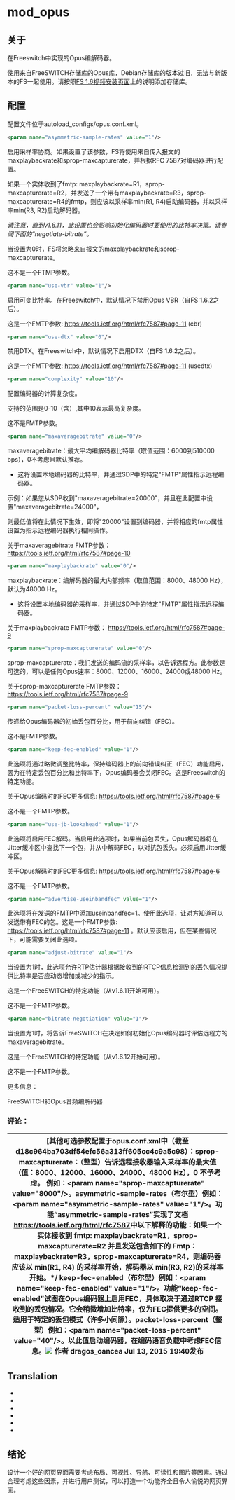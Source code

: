 # mod_opus

## 关于

在Freeswitch中实现的Opus编解码器。

使用来自FreeSWITCH存储库的Opus库，Debian存储库的版本过旧，无法与新版本的FS一起使用。请按照[FS 1.6视频安装页面](../Installation/Linux/Deprecated-Installation-Instructions/Debian-8-Jessie/FreeSWITCH-1.6-Video_7144556.mdx#1x1)上的说明添加存储库。

## 配置

配置文件位于autoload\_configs/opus.conf.xml。

```xml
<param name="asymmetric-sample-rates" value="1"/>
```

启用采样率协商。如果设置了该参数，FS将使用来自传入报文的maxplaybackrate和sprop-maxcapturerate，并根据RFC 7587对编码器进行配置。

如果一个实体收到了fmtp: maxplaybackrate=R1，sprop-maxcapturerate=R2，并发送了一个带有maxplaybackrate=R3，sprop-maxcapturerate=R4的fmtp，则应该以采样率min(R1, R4)启动编码器，并以采样率min(R3, R2)启动解码器。

_请注意，直到v1.6.11，此设置也会影响初始化编码器时要使用的比特率决策。请参阅下面的“negotiate-bitrate”。_

当设置为0时，FS将忽略来自报文的maxplaybackrate和sprop-maxcapturerate。

这不是一个FTMP参数。

```xml
<param name="use-vbr" value="1"/>

```

启用可变比特率。在Freeswitch中，默认情况下禁用Opus VBR（自FS 1.6.2之后）。

这是一个FMTP参数: <https://tools.ietf.org/html/rfc7587#page-11> (cbr)

```xml
<param name="use-dtx" value="0"/>
```

禁用DTX。在Freeswitch中，默认情况下启用DTX（自FS 1.6.2之后）。

这是一个FMTP参数: <https://tools.ietf.org/html/rfc7587#page-11> (usedtx)

```xml
<param name="complexity" value="10"/>

```

配置编码器的计算复杂度。

支持的范围是0-10（含）,其中10表示最高复杂度。

这不是FMTP参数。

```xml
<param name="maxaveragebitrate" value="0"/>

```

maxaveragebitrate：最大平均编解码器比特率（取值范围：6000到510000 bps），0不考虑且默认推荐。

* 这将设置本地编码器的比特率，并通过SDP中的特定"FMTP"属性指示远程编码器。

示例：如果您从SDP收到"maxaveragebitrate=20000"，并且在此配置中设置"maxaveragebitrate=24000"，

则最低值将在此情况下生效，即将"20000"设置到编码器，并将相应的fmtp属性设置为​​指示远程编码器执行相同操作。

关于maxaveragebitrate FMTP参数： <https://tools.ietf.org/html/rfc7587#page-10>

```xml
<param name="maxplaybackrate" value="0"/>

```

maxplaybackrate：编解码器的最大内部频率（取值范围：8000、48000 Hz），默认为48000 Hz。

* 这将设置本地编码器的采样率，并通过SDP中的特定"FMTP"属性指示远程编码器。

关于maxplaybackrate FMTP参数： <https://tools.ietf.org/html/rfc7587#page-9>

```xml
<param name="sprop-maxcapturerate" value="0"/>
```

sprop-maxcapturerate：我们发送的编码流的采样率，以告诉远程方。此参数是可选的，可以是任何Opus速率：8000、12000、16000、24000或48000 Hz。

关于sprop-maxcapturerate FMTP参数： <https://tools.ietf.org/html/rfc7587#page-9>

```xml
<param name="packet-loss-percent" value="15"/>
```

传递给Opus编码器的初始丢包百分比，用于前向纠错（FEC）。

这不是FMTP参数。

```xml
<param name="keep-fec-enabled" value="1"/>
```

此选项将通过略微调整比特率，保持编码器上的前向错误纠正（FEC）功能启用，因为在特定丢包百分比和比特率下，Opus编码器会关闭FEC。这是Freeswitch的特定功能。

关于Opus编码时的FEC更多信息: <https://tools.ietf.org/html/rfc7587#page-6>

这不是一个FMTP参数。

```xml
<param name="use-jb-lookahead" value="1"/> 
```

此选项将启用FEC解码。当启用此选项时，如果当前包丢失，Opus解码器将在Jitter缓冲区中查找下一个包，并从中解码FEC，以对抗包丢失。必须启用Jitter缓冲区。

关于Opus解码时的FEC更多信息: <https://tools.ietf.org/html/rfc7587#page-6>

这不是一个FMTP参数。

```xml
<param name="advertise-useinbandfec" value="1"/>
```

此选项将在发送的FMTP中添加useinbandfec=1。使用此选项，让对方知道可以发送带有FEC的包。这是一个FMTP参数: <https://tools.ietf.org/html/rfc7587#page-11> 。默认应该启用，但在某些情况下，可能需要关闭此选项。

```xml
<param name="adjust-bitrate" value="1"/>
```

当设置为1时，此选项允许RTP估计器根据接收到的RTCP信息检测到的丢包情况提供比特率是否应动态增加或减少的指示。

这是一个FreeSWITCH的特定功能（从v1.6.11开始可用）。

这不是一个FMTP参数。

```xml
<param name="bitrate-negotiation" value="1"/>
```

当设置为1时，将告诉FreeSWITCH在决定如何初始化Opus编码器时评估远程方的maxaveragebitrate。

这是一个FreeSWITCH的特定功能（从v1.6.12开始可用）。

这不是一个FMTP参数。

更多信息：

FreeSWITCH和Opus音频编解码器

### 评论：

| [其他可选参数配置于opus.conf.xml中（截至d18c964ba703df54efc56a313ff605cc4c9a5c98）：**sprop-maxcapturerate**：（整型）告诉远程接收器输入采样率的最大值（值：8000、12000、16000、24000、48000 Hz），0 不予考虑。 例如：&lt;param name="sprop-maxcapturerate" value="8000"/>。**asymmetric-sample-rates**（布尔型）例如：&lt;param name="asymmetric-sample-rates" value="1"/>。功能“**asymmetric-sample-rates**”实现了文档<https://tools.ietf.org/html/rfc7587>中以下解释的功能：如果一个实体接收到 fmtp: maxplaybackrate=R1，sprop-maxcapturerate=R2 并且发送包含如下的 Fmtp：maxplaybackrate=R3，sprop-maxcapturerate=R4，则编码器应该以 min(R1, R4) 的采样率开始，解码器以 min(R3, R2)的采样率开始。*/ **keep-fec-enabled**（布尔型）例如：&lt;param name="keep-fec-enabled" value="1"/>。功能“**keep-fec-enabled**”试图在Opus编码器上启用FEC，具体取决于通过RTCP 接收到的丢包情况。它会稍微增加比特率，仅为FEC提供更多的空间。适用于特定的丢包模式（许多小间隙）。**packet-loss-percent**（整型）例如：&lt;param name="packet-loss-percent" value="40"/>。以此值启动编码器，在编码语音负载中考虑FEC信息。![](/images/icons/contenttypes/comment_16.png) 作者 dragos\_oancea Jul 13, 2015 19:40发布                                                                                                                                                                                                                                                                                                                                                                                                                                                                                                                                                                                                                                                                                                                                                                                                                                                                                                                                                                                                                                                                                                                                                                                                                                                                                                                                                                                                                                                                                                                                                                                                                                                                                                                                                                                                                                                                                                                                                                                                                                                                                                                                                                                                                                                                                                                                                                                                                                                                                                                                                                                                                                                                                                                                                                                                                                                                                                                                                                                                                                                                                                                                                                                                                                                                                                                                                                                                                                                                                                                                                                                                                                                                                                                                                                                                                                                                                                                                                                                                                                                                                                                                                                                                                                                                                                                                                                                                                                                                                                                                                                                                                                                                                                                                                                                                                                                                                                                                                                                                                                                                                                                         |
|------------------------------------------------------------------------------------------------------------------------------------------------------------------------------------------------------------------------------------------------------------------------------------------------------------------------------------------------------------------------------------------------------------------------------------------------------------------------------------------------------------------------------------------------------------------------------------------------------------------------------------------------------------------------------------------------------------------------------------------------------------------------------------------------------------------------------------------------------------------------------------------------------------------------------------------------------------------------------------------------------------------------------------------------------------------------------------------------------------------------------------------------------------------------------------------------------------------------------------------------------------------------------------------------------------------------------------------------------------------------------------------------------------------------------------------------------------------------------------------------------------------------------------------------------------------------------------------------------------------------------------------------------------------------------------------------------------------------------------------------------------------------------------------------------------------------------------------------------------------------------------------------------------------------------------------------------------------------------------------------------------------------------------------------------------------------------------------------------------------------------------------------------------------------------------------------------------------------------------------------------------------------------------------------------------------------------------------------------------------------------------------------------------------------------------------------------------------------------------------------------------------------------------------------------------------------------------------------------------------------------------------------------------------------------------------------------------------------------------------------------------------------------------------------------------------------------------------------------------------------------------------------------------------------------------------------------------------------------------------------------------------------------------------------------------------------------------------------------------------------------------------------------------------------------------------------------------------------------------------------------------------------------------------------------------------------------------------------------------------------------------------------------------------------------------------------------------------------------------------------------------------------------------------------------------------------------------------------------------------------------------------------------------------------------------------------------------------------------------------------------------------------------------------------------------------------------------------------------------------------------------------------------------------------------------------------------------------------------------------------------------------------------------------------------------------------------------------------------------------------------------------------------------------------------------------------

## Translation

- [to_be_replace1]: 如何设计一个好的网页界面
- [to_be_replace2]: 在设计一个网页界面时，有几个重要的因素需要考虑。首先，要确保网页的布局清晰简洁。用户应该能够轻松地找到所需的信息，并且界面应该易于使用。其次，要注意页面的可视性。颜色和字体应该能够引起用户的注意，但不至于让他们感到不舒服。此外，要确保界面的导航和交互元素易于被理解和使用。最后，要进行用户测试以验证设计的有效性。通过考虑这些因素，设计师可以创建一个好的网页界面，提供良好的用户体验。

- [to_be_replace3]: 网站的导航栏应该放置在页面的顶部或侧边，并且应该明确显示每个页面的链接。此外，还可以考虑使用面包屑导航，以帮助用户了解他们所处的位置。在设计网站的导航时，要尽量少使用子菜单或下拉菜单，以免让用户感到困惑。 

- [to_be_replace4]: 在设计网页界面时，要注意页面的可读性。文字应该清晰易读，并且与背景色形成明显的对比。此外，要避免使用过小的字号和过长的段落。另外，还可以使用标题、段落和列表来帮助组织和呈现内容。 

- [to_be_replace5]: 图片和图标是网页界面设计的重要元素。它们可以增加视觉吸引力，并帮助传递信息。要确保图片和图标的质量和分辨率良好，并且与页面的整体风格一致。此外，要注意图片和图标的大小和位置，以确保它们不会影响页面的加载速度和导航。

- [to_be_replace6]: 最后，进行用户测试是设计好网页界面的关键部分。通过与真实用户进行交互，可以获得有关用户体验的有价值的反馈。这有助于发现并解决界面上的问题，并改进设计。记住，一个好的网页界面不仅要美观，还要能够提供高效的功能。

## 结论
设计一个好的网页界面需要考虑布局、可视性、导航、可读性和图片等因素。通过合理考虑这些因素，并进行用户测试，可以打造一个功能齐全且令人愉悦的网页界面。